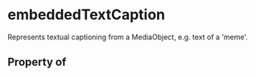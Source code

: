   

# embeddedTextCaption

Represents textual captioning from a <Link href="/MediaObject">MediaObject</Link>, e.g. text of a 'meme'.

## Property of



